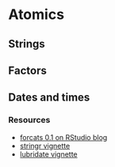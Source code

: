 # Atomics

## Strings

## Factors

## Dates and times

### Resources

* [forcats 0.1 on RStudio blog](https://blog.rstudio.org/2016/08/31/forcats-0-1-0/)
* [stringr vignette](https://cran.r-project.org/web/packages/stringr/vignettes/stringr.html)
* [lubridate vignette](https://cran.r-project.org/web/packages/lubridate/vignettes/lubridate.html)